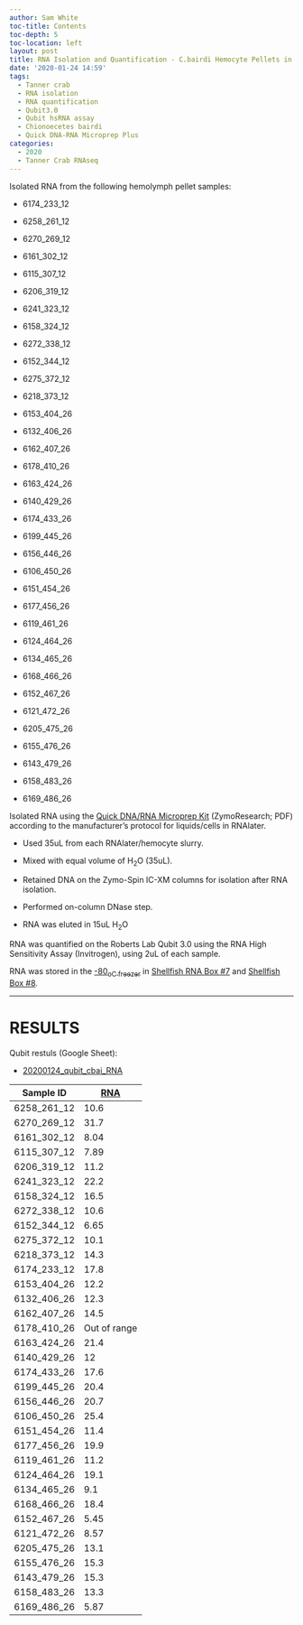 ```yaml
---
author: Sam White
toc-title: Contents
toc-depth: 5
toc-location: left
layout: post
title: RNA Isolation and Quantification - C.bairdi Hemocyte Pellets in RNAlater
date: '2020-01-24 14:59'
tags:
  - Tanner crab
  - RNA isolation
  - RNA quantification
  - Qubit3.0
  - Qubit hsRNA assay
  - Chionoecetes bairdi
  - Quick DNA-RNA Microprep Plus
categories:
  - 2020
  - Tanner Crab RNAseq
---
```

Isolated RNA from the following  hemolymph pellet samples:

- 6174_233_12

- 6258_261_12

- 6270_269_12

- 6161_302_12

- 6115_307_12

- 6206_319_12

- 6241_323_12

- 6158_324_12

- 6272_338_12

- 6152_344_12

- 6275_372_12

- 6218_373_12

- 6153_404_26

- 6132_406_26

- 6162_407_26

- 6178_410_26

- 6163_424_26

- 6140_429_26

- 6174_433_26

- 6199_445_26

- 6156_446_26

- 6106_450_26

- 6151_454_26

- 6177_456_26

- 6119_461_26

- 6124_464_26

- 6134_465_26

- 6168_466_26

- 6152_467_26

- 6121_472_26

- 6205_475_26

- 6155_476_26

- 6143_479_26

- 6158_483_26

- 6169_486_26

Isolated RNA using the [Quick DNA/RNA Microprep Kit](https://github.com/RobertsLab/resources/blob/master/protocols/Commercial_Protocols/ZymoResearch_quick-dna-rna_microprep_plus_kit_20190411.pdf) (ZymoResearch; PDF) according to the manufacturer's protocol for liquids/cells in RNAlater.

- Used 35uL from each RNAlater/hemocyte slurry.

- Mixed with equal volume of H<sub>2</sub>O (35uL).

- Retained DNA on the Zymo-Spin IC-XM columns for isolation after RNA isolation.

- Performed on-column DNase step.

- RNA was eluted in 15uL H<sub>2</sub>O

RNA was quantified on the Roberts Lab Qubit 3.0 using the RNA High Sensitivity Assay (Invitrogen), using 2uL of each sample.

RNA was stored in the [-80<sub>o</sup>C freezer](http://b.link/srlab-80C) in [Shellfish RNA Box #7](https://docs.google.com/spreadsheets/d/1ax6C-muxUTXxFEtfWdswBvueLhmxZzmwZcO2ur-0q-Q/edit#gid=1549162576) and [Shellfish Box #8](https://docs.google.com/spreadsheets/d/1ax6C-muxUTXxFEtfWdswBvueLhmxZzmwZcO2ur-0q-Q/edit#gid=1794729843).

---

# RESULTS

Qubit restuls (Google Sheet):

- [20200124_qubit_cbai_RNA](https://docs.google.com/spreadsheets/d/1XKruSvdXM66L9UXGS4oPsu5xpppToVDW9zR3NtSsc8s/edit?usp=sharing)


| Sample ID   | [RNA](ng/uL) |
|-------------|--------------|
| 6258_261_12 | 10.6         |
| 6270_269_12 | 31.7         |
| 6161_302_12 | 8.04         |
| 6115_307_12 | 7.89         |
| 6206_319_12 | 11.2         |
| 6241_323_12 | 22.2         |
| 6158_324_12 | 16.5         |
| 6272_338_12 | 10.6         |
| 6152_344_12 | 6.65         |
| 6275_372_12 | 10.1         |
| 6218_373_12 | 14.3         |
| 6174_233_12 | 17.8         |
| 6153_404_26 | 12.2         |
| 6132_406_26 | 12.3         |
| 6162_407_26 | 14.5         |
| 6178_410_26 | Out of range |
| 6163_424_26 | 21.4         |
| 6140_429_26 | 12           |
| 6174_433_26 | 17.6         |
| 6199_445_26 | 20.4         |
| 6156_446_26 | 20.7         |
| 6106_450_26 | 25.4         |
| 6151_454_26 | 11.4         |
| 6177_456_26 | 19.9         |
| 6119_461_26 | 11.2         |
| 6124_464_26 | 19.1         |
| 6134_465_26 | 9.1          |
| 6168_466_26 | 18.4         |
| 6152_467_26 | 5.45         |
| 6121_472_26 | 8.57         |
| 6205_475_26 | 13.1         |
| 6155_476_26 | 15.3         |
| 6143_479_26 | 15.3         |
| 6158_483_26 | 13.3         |
| 6169_486_26 | 5.87         |
